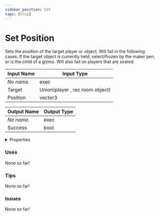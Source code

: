 ```yaml
---
sidebar_position: 539
tags: [Chip]
---
```


# Set Position

Sets the position of the target player or object. Will fail in the following cases: If the target object is currently held, select/frozen by the maker pen, or is the child of a gizmo. Will also fail on players that are seated.



| Input Name | Input Type |
|-----------|-----------|
| *No name.* | exec |
| Target | Union(player , rec room object) |
| Position | vector3 |

| Output Name | Output Type |
|-----------|-----------|
| *No name.* | exec |
| Success | bool |


<details>
  <summary>Properties</summary>
  <div>
    <div>
    <table>
      <thead>
        <tr>
          <th>Is beta required?</th>
          <th>❌</th>
        </tr>
        <tr>
          <th>Is this chip a trolling risk?</th>
          <th>❌</th>
        </tr>
        <tr>
          <th>Chip UUPD</th>
          <th>6e68ede8-32de-455f-9449-83951b4e4f73</th>
        </tr>
      </thead>
    </table>
    </div>
  </div>
</details>

### Uses

None so far!

### Tips

None so far!

### Issues

None so far!